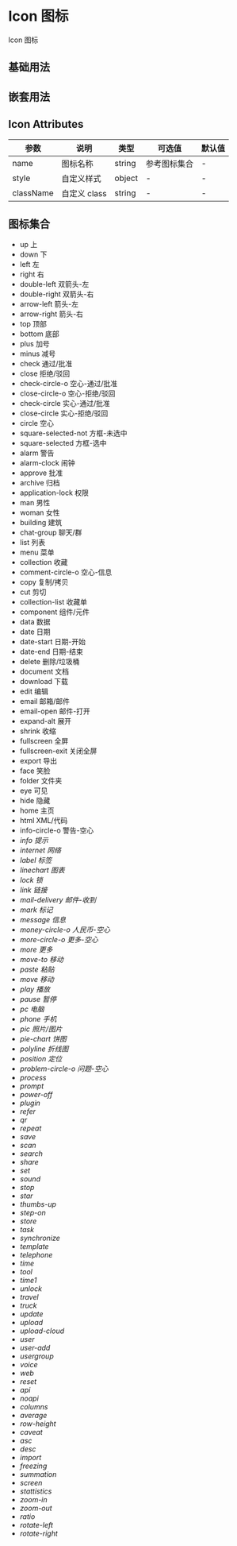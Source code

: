 # Icon 图标

Icon 图标

## 基础用法


<DemoBase />

## 嵌套用法


<DemoNest />

## Icon Attributes

| 参数      | 说明         | 类型   | 可选值       | 默认值 |
| --------- | ------------ | ------ | ------------ | ------ |
| name      | 图标名称     | string | 参考图标集合 | -      |
| style     | 自定义样式   | object | -            | -      |
| className | 自定义 class | string | -            | -      |

## 图标集合


<div>
<ul className='hi-icon-list'>
  <li>
    <i className='hi-icon icon-up'></i>
    <span className='hi-icon-name'>up</span>
    <span className='hi-icon-cname'>上</span>
  </li>
  <li>
    <i className='hi-icon icon-down'></i>
    <span className='hi-icon-name'>down</span>
    <span className='hi-icon-cname'>下</span>
  </li>
  <li>
    <i className='hi-icon icon-left'></i>
    <span className='hi-icon-name'>left</span>
    <span className='hi-icon-cname'>左</span>
  </li>
  <li>
    <i className='hi-icon icon-right'></i>
    <span className='hi-icon-name'>right</span>
    <span className='hi-icon-cname'>右</span>
  </li>
  <li>
    <i className='hi-icon icon-double-left'></i>
    <span className='hi-icon-name'>double-left</span>
    <span className='hi-icon-cname'>双箭头-左</span>
  </li>
  <li>
    <i className='hi-icon icon-double-right'></i>
    <span className='hi-icon-name'>double-right</span>
    <span className='hi-icon-cname'>双箭头-右</span>
  </li>
  <li>
    <i className='hi-icon icon-arrow-left'></i>
    <span className='hi-icon-name'>arrow-left</span>
    <span className='hi-icon-cname'>箭头-左</span>
  </li>
  <li>
    <i className='hi-icon icon-arrow-right'></i>
    <span className='hi-icon-name'>arrow-right</span>
    <span className='hi-icon-cname'>箭头-右</span>
  </li>
  <li>
    <i className='hi-icon icon-top'></i>
    <span className='hi-icon-name'>top</span>
    <span className='hi-icon-cname'>顶部</span>
  </li>
  <li>
    <i className='hi-icon icon-bottom'></i>
    <span className='hi-icon-name'>bottom</span>
    <span className='hi-icon-cname'>底部</span>
  </li>
  <li>
    <i className='hi-icon icon-plus'></i>
    <span className='hi-icon-name'>plus</span>
    <span className='hi-icon-cname'>加号</span>
  </li>
  <li>
    <i className='hi-icon icon-minus'></i>
    <span className='hi-icon-name'>minus</span>
    <span className='hi-icon-cname'>减号</span>
  </li>
  <li>
    <i className='hi-icon icon-check'></i>
    <span className='hi-icon-name'>check</span>
    <span className='hi-icon-cname'>通过/批准</span>
  </li>
  <li>
    <i className='hi-icon icon-close'></i>
    <span className='hi-icon-name'>close</span>
    <span className='hi-icon-cname'>拒绝/驳回</span>
  </li>
  <li>
    <i className='hi-icon icon-check-circle-o'></i>
    <span className='hi-icon-name'>check-circle-o</span>
    <span className='hi-icon-cname'>空心-通过/批准</span>
  </li>
  <li>
    <i className='hi-icon icon-close-circle-o'></i>
    <span className='hi-icon-name'>close-circle-o</span>
    <span className='hi-icon-cname'>空心-拒绝/驳回</span>
  </li>
  <li>
    <i className='hi-icon icon-check-circle'></i>
    <span className='hi-icon-name'>check-circle</span>
    <span className='hi-icon-cname'>实心-通过/批准</span>
  </li>
  <li>
    <i className='hi-icon icon-close-circle'></i>
    <span className='hi-icon-name'>close-circle</span>
    <span className='hi-icon-cname'>实心-拒绝/驳回</span>
  </li>
  <li>
    <i className='hi-icon icon-circle'></i>
    <span className='hi-icon-name'>circle</span>
    <span className='hi-icon-cname'>空心</span>
  </li>
  <li>
    <i className='hi-icon icon-square-selected-not'></i>
    <span className='hi-icon-name'>square-selected-not</span>
    <span className='hi-icon-cname'>方框-未选中</span>
  </li>
  <li>
    <i className='hi-icon icon-square-selected'></i>
    <span className='hi-icon-name'>square-selected</span>
    <span className='hi-icon-cname'>方框-选中</span>
  </li>
  <li>
    <i className='hi-icon icon-alarm'></i>
    <span className='hi-icon-name'>alarm</span>
    <span className='hi-icon-cname'>警告</span>
  </li>
  <li>
    <i className='hi-icon icon-alarm-clock'></i>
    <span className='hi-icon-name'>alarm-clock</span>
    <span className='hi-icon-cname'>闹钟</span>
  </li>
  <li>
    <i className='hi-icon icon-approve'></i>
    <span className='hi-icon-name'>approve</span>
    <span className='hi-icon-cname'>批准</span>
  </li>
  <li>
    <i className='hi-icon icon-archive'></i>
    <span className='hi-icon-name'>archive</span>
    <span className='hi-icon-cname'>归档</span>
  </li>
  <li>
    <i className='hi-icon icon-application-lock'></i>
    <span className='hi-icon-name'>application-lock</span>
    <span className='hi-icon-cname'>权限</span>
  </li>
  <li>
    <i className='hi-icon icon-man'></i>
    <span className='hi-icon-name'>man</span>
    <span className='hi-icon-cname'>男性</span>
  </li>
  <li>
    <i className='hi-icon icon-woman'></i>
    <span className='hi-icon-name'>woman</span>
    <span className='hi-icon-cname'>女性</span>
  </li>
  <li>
    <i className='hi-icon icon-building'></i>
    <span className='hi-icon-name'>building</span>
    <span className='hi-icon-cname'>建筑</span>
  </li>
  <li>
    <i className='hi-icon icon-chat-group'></i>
    <span className='hi-icon-name'>chat-group</span>
    <span className='hi-icon-cname'>聊天/群</span>
  </li>
  <li>
    <i className='hi-icon icon-list'></i>
    <span className='hi-icon-name'>list</span>
    <span className='hi-icon-cname'>列表</span>
  </li>
  <li>
    <i className='hi-icon icon-menu'></i>
    <span className='hi-icon-name'>menu</span>
    <span className='hi-icon-cname'>菜单</span>
  </li>

  <li>
    <i className='hi-icon icon-collection'></i>
    <span className='hi-icon-name'>collection</span>
    <span className='hi-icon-cname'>收藏</span>
  </li>
  <li>
    <i className='hi-icon icon-comment-circle-o'></i>
    <span className='hi-icon-name'>comment-circle-o</span>
    <span className='hi-icon-cname'>空心-信息</span>
  </li>
  <li>
    <i className='hi-icon icon-copy'></i>
    <span className='hi-icon-name'>copy</span>
    <span className='hi-icon-cname'>复制/拷贝</span>
  </li>
  <li>
    <i className='hi-icon icon-cut'></i>
    <span className='hi-icon-name'>cut</span>
    <span className='hi-icon-cname'>剪切</span>
  </li>
  <li>
    <i className='hi-icon icon-collection-list'></i>
    <span className='hi-icon-name'>collection-list</span>
    <span className='hi-icon-cname'>收藏单</span>
  </li>
  <li>
    <i className='hi-icon icon-component'></i>
    <span className='hi-icon-name'>component</span>
    <span className='hi-icon-cname'>组件/元件</span>
  </li>
  <li>
    <i className='hi-icon icon-data'></i>
    <span className='hi-icon-name'>data</span>
    <span className='hi-icon-cname'>数据</span>
  </li>
  <li>
    <i className='hi-icon icon-date'></i>
    <span className='hi-icon-name'>date</span>
    <span className='hi-icon-cname'>日期</span>
  </li>
  <li>
    <i className='hi-icon icon-date-start'></i>
    <span className='hi-icon-name'>date-start</span>
    <span className='hi-icon-cname'>日期-开始</span>
  </li>
  <li>
    <i className='hi-icon icon-date-end'></i>
    <span className='hi-icon-name'>date-end</span>
    <span className='hi-icon-cname'>日期-结束</span>
  </li>
  <li>
    <i className='hi-icon icon-delete'></i>
    <span className='hi-icon-name'>delete</span>
    <span className='hi-icon-cname'>删除/垃圾桶</span>
  </li>
  <li>
    <i className='hi-icon icon-document'></i>
    <span className='hi-icon-name'>document</span>
    <span className='hi-icon-cname'>文档</span>
  </li>

  <li>
    <i className='hi-icon icon-download'></i>
    <span className='hi-icon-name'>download</span>
    <span className='hi-icon-cname'>下载</span>
  </li>
  <li>
    <i className='hi-icon icon-edit'></i>
    <span className='hi-icon-name'>edit</span>
    <span className='hi-icon-cname'>编辑</span>
  </li>
  <li>
    <i className='hi-icon icon-email'></i>
    <span className='hi-icon-name'>email</span>
    <span className='hi-icon-cname'>邮箱/邮件</span>
  </li>
  <li>
    <i className='hi-icon icon-email-open'></i>
    <span className='hi-icon-name'>email-open</span>
    <span className='hi-icon-cname'>邮件-打开</span>
  </li>
  <li>
    <i className='hi-icon icon-expand-alt'></i>
    <span className='hi-icon-name'>expand-alt</span>
    <span className='hi-icon-cname'>展开</span>
  </li>
  <li>
    <i className='hi-icon icon-shrink'></i>
    <span className='hi-icon-name'>shrink</span>
    <span className='hi-icon-cname'>收缩</span>
  </li>
  <li>
    <i className='hi-icon icon-fullscreen'></i>
    <span className='hi-icon-name'>fullscreen</span>
    <span className='hi-icon-cname'>全屏</span>
  </li>
  <li>
    <i className='hi-icon icon-fullscreen-exit'></i>
    <span className='hi-icon-name'>fullscreen-exit</span>
    <span className='hi-icon-cname'>关闭全屏</span>
  </li>
  <li>
    <i className='hi-icon icon-export'></i>
    <span className='hi-icon-name'>export</span>
    <span className='hi-icon-cname'>导出</span>
  </li>
  <li>
    <i className='hi-icon icon-face'></i>
    <span className='hi-icon-name'>face</span>
    <span className='hi-icon-cname'>笑脸</span>
  </li>
  <li>
    <i className='hi-icon icon-folder'></i>
    <span className='hi-icon-name'>folder</span>
    <span className='hi-icon-cname'>文件夹</span>
  </li>
  <li>
    <i className='hi-icon icon-eye'></i>
    <span className='hi-icon-name'>eye</span>
    <span className='hi-icon-cname'>可见</span>
  </li>
  <li>
    <i className='hi-icon icon-hide'></i>
    <span className='hi-icon-name'>hide</span>
    <span className='hi-icon-cname'>隐藏</span>
  </li>
  <li>
    <i className='hi-icon icon-home'></i>
    <span className='hi-icon-name'>home</span>
    <span className='hi-icon-cname'>主页</span>
  </li>
  <li>
    <i className='hi-icon icon-html'></i>
    <span className='hi-icon-name'>html</span>
    <span className='hi-icon-cname'>XML/代码</span>
  </li>
  <li>
    <i className='hi-icon icon-info-circle-o'></i>
    <span className='hi-icon-name'>info-circle-o</span>
    <span className='hi-icon-cname'>警告-空心</span>
  </li>
  <li>
    <i className="hi-icon icon-info" />
    <span className="hi-icon-name">info</span>
    <span className='hi-icon-cname'>提示</span>
  </li>
  <li>
    <i className='hi-icon icon-internet'></i>
    <span className='hi-icon-name'>internet</span>
    <span className='hi-icon-cname'>网络</span>
  </li>
  <li>
    <i className='hi-icon icon-label'></i>
    <span className='hi-icon-name'>label</span>
    <span className='hi-icon-cname'>标签</span>
  </li>
  <li>
    <i className='hi-icon icon-linechart'></i>
    <span className='hi-icon-name'>linechart</span>
    <span className='hi-icon-cname'>图表</span>
  </li>
  <li>
    <i className='hi-icon icon-lock'></i>
    <span className='hi-icon-name'>lock</span>
    <span className='hi-icon-cname'>锁</span>
  </li>

  <li>
    <i className='hi-icon icon-link'></i>
    <span className='hi-icon-name'>link</span>
    <span className='hi-icon-cname'>链接</span>
  </li>
  <li>
    <i className='hi-icon icon-mail-delivery'></i>
    <span className='hi-icon-name'>mail-delivery</span>
    <span className='hi-icon-cname'>邮件-收到</span>
  </li>
  <li>
    <i className='hi-icon icon-mark'></i>
    <span className='hi-icon-name'>mark</span>
    <span className='hi-icon-cname'>标记</span>
  </li>
  <li>
    <i className='hi-icon icon-message'></i>
    <span className='hi-icon-name'>message</span>
    <span className='hi-icon-cname'>信息</span>
  </li>

  <li>
    <i className='hi-icon icon-money-circle-o'></i>
    <span className='hi-icon-name'>money-circle-o</span>
    <span className='hi-icon-cname'>人民币-空心</span>
  </li>
  <li>
    <i className='hi-icon icon-more-circle-o'></i>
    <span className='hi-icon-name'>more-circle-o</span>
    <span className='hi-icon-cname'>更多-空心</span>
  </li>
  <li>
    <i className='hi-icon icon-more'></i>
    <span className='hi-icon-name'>more</span>
    <span className='hi-icon-cname'>更多</span>
  </li>
  <li>
    <i className='hi-icon icon-move-to'></i>
    <span className='hi-icon-name'>move-to</span>
    <span className='hi-icon-cname'>移动</span>
  </li>
  <li>
    <i className='hi-icon icon-paste'></i>
    <span className='hi-icon-name'>paste</span>
    <span className='hi-icon-cname'>粘贴</span>
  </li>
  <li>
    <i className='hi-icon icon-move'></i>
    <span className='hi-icon-name'>move</span>
    <span className='hi-icon-cname'>移动</span>
  </li>

  <li>
    <i className='hi-icon icon-play'></i>
    <span className='hi-icon-name'>play</span>
    <span className='hi-icon-cname'>播放</span>
  </li>
  <li>
    <i className='hi-icon icon-pause'></i>
    <span className='hi-icon-name'>pause</span>
    <span className='hi-icon-cname'>暂停</span>
  </li>
  <li>
    <i className='hi-icon icon-pc'></i>
    <span className='hi-icon-name'>pc</span>
    <span className='hi-icon-cname'>电脑</span>
  </li>
  <li>
    <i className='hi-icon icon-phone'></i>
    <span className='hi-icon-name'>phone</span>
    <span className='hi-icon-cname'>手机</span>
  </li>
  <li>
    <i className='hi-icon icon-pic'></i>
    <span className='hi-icon-name'>pic</span>
    <span className='hi-icon-cname'>照片/图片</span>
  </li>
  <li>
    <i className='hi-icon icon-pie-chart'></i>
    <span className='hi-icon-name'>pie-chart</span>
    <span className='hi-icon-cname'>饼图</span>
  </li>

  <li>
    <i className='hi-icon icon-polyline'></i>
    <span className='hi-icon-name'>polyline</span>
    <span className='hi-icon-cname'>折线图</span>
  </li>
  <li>
    <i className='hi-icon icon-position'></i>
    <span className='hi-icon-name'>position</span>
    <span className='hi-icon-cname'>定位</span>
  </li>
  <li>
    <i className='hi-icon icon-problem-circle-o'></i>
    <span className='hi-icon-name'>problem-circle-o</span>
    <span className='hi-icon-cname'>问题-空心</span>
  </li>
  <li>
    <i className='hi-icon icon-process'></i>
    <span className='hi-icon-name'>process</span>
  </li>
  <li>
    <i className='hi-icon icon-prompt'></i>
    <span className='hi-icon-name'>prompt</span>
  </li>

  <li>
    <i className='hi-icon icon-power-off'></i>
    <span className='hi-icon-name'>power-off</span>
  </li>
  <li>
    <i className='hi-icon icon-plugin'></i>
    <span className='hi-icon-name'>plugin</span>
  </li>
  <li>
    <i className='hi-icon icon-refer'></i>
    <span className='hi-icon-name'>refer</span>
  </li>
  <li>
    <i className='hi-icon icon-qr'></i>
    <span className='hi-icon-name'>qr</span>
  </li>
  <li>
    <i className='hi-icon icon-repeat'></i>
    <span className='hi-icon-name'>repeat</span>
  </li>

  <li>
    <i className='hi-icon icon-save'></i>
    <span className='hi-icon-name'>save</span>
  </li>
  <li>
    <i className='hi-icon icon-scan'></i>
    <span className='hi-icon-name'>scan</span>
  </li>
  <li>
    <i className='hi-icon icon-search'></i>
    <span className='hi-icon-name'>search</span>
  </li>
  <li>
    <i className='hi-icon icon-share'></i>
    <span className='hi-icon-name'>share</span>
  </li>
  <li>
    <i className='hi-icon icon-set'></i>
    <span className='hi-icon-name'>set</span>
  </li>
  <li>
    <i className='hi-icon icon-sound'></i>
    <span className='hi-icon-name'>sound</span>
  </li>

  <li>
    <i className='hi-icon icon-stop'></i>
    <span className='hi-icon-name'>stop</span>
  </li>
  <li>
    <i className='hi-icon icon-star'></i>
    <span className='hi-icon-name'>star</span>
  </li>
  <li>
    <i className='hi-icon icon-thumbs-up'></i>
    <span className='hi-icon-name'>thumbs-up</span>
  </li>
  <li>
    <i className='hi-icon icon-step-on'></i>
    <span className='hi-icon-name'>step-on</span>
  </li>

  <li>
    <i className='hi-icon icon-store'></i>
    <span className='hi-icon-name'>store</span>
  </li>
  <li>
    <i className='hi-icon icon-task'></i>
    <span className='hi-icon-name'>task</span>
  </li>
  <li>
    <i className='hi-icon icon-synchronize'></i>
    <span className='hi-icon-name'>synchronize</span>
  </li>
  <li>
    <i className='hi-icon icon-template'></i>
    <span className='hi-icon-name'>template</span>
  </li>
  <li>
    <i className='hi-icon icon-telephone'></i>
    <span className='hi-icon-name'>telephone</span>
  </li>

  <li>
    <i className='hi-icon icon-time'></i>
    <span className='hi-icon-name'>time</span>
  </li>
  <li>
    <i className='hi-icon icon-tool'></i>
    <span className='hi-icon-name'>tool</span>
  </li>

  <li>
    <i className='hi-icon icon-time1'></i>
    <span className='hi-icon-name'>time1</span>
  </li>
  <li>
    <i className='hi-icon icon-unlock'></i>
    <span className='hi-icon-name'>unlock</span>
  </li>
  <li>
    <i className='hi-icon icon-travel'></i>
    <span className='hi-icon-name'>travel</span>
  </li>

  <li>
    <i className='hi-icon icon-truck'></i>
    <span className='hi-icon-name'>truck</span>
  </li>
  <li>
    <i className='hi-icon icon-update'></i>
    <span className='hi-icon-name'>update</span>
  </li>
  <li>
    <i className='hi-icon icon-upload'></i>
    <span className='hi-icon-name'>upload</span>
  </li>
  <li>
    <i className='hi-icon icon-upload-cloud'></i>
    <span className='hi-icon-name'>upload-cloud</span>
  </li>
  <li>
    <i className='hi-icon icon-user'></i>
    <span className='hi-icon-name'>user</span>
  </li>

  <li>
    <i className='hi-icon icon-user-add'></i>
    <span className='hi-icon-name'>user-add</span>
  </li>
  <li>
    <i className='hi-icon icon-usergroup'></i>
    <span className='hi-icon-name'>usergroup</span>
  </li>
  <li>
    <i className='hi-icon icon-voice'></i>
    <span className='hi-icon-name'>voice</span>
  </li>
  <li>
    <i className='hi-icon icon-web'></i>
    <span className='hi-icon-name'>web</span>
  </li>

  <li>
    <i className='hi-icon icon-reset'></i>
    <span className='hi-icon-name'>reset</span>
  </li>
  <li>
    <i className='hi-icon icon-api'></i>
    <span className='hi-icon-name'>api</span>
  </li>
  <li>
    <i className='hi-icon icon-noapi'></i>
    <span className='hi-icon-name'>noapi</span>
  </li>
  <li>
    <i className='hi-icon icon-columns'></i>
    <span className='hi-icon-name'>columns</span>
  </li>
  <li>
    <i className='hi-icon icon-average'></i>
    <span className='hi-icon-name'>average</span>
  </li>
  <li>
    <i className='hi-icon icon-row-height'></i>
    <span className='hi-icon-name'>row-height</span>
  </li>
  <li>
    <i className='hi-icon icon-caveat'></i>
    <span className='hi-icon-name'>caveat</span>
  </li>
  <li>
    <i className='hi-icon icon-asc'></i>
    <span className='hi-icon-name'>asc</span>
  </li>
  <li>
    <i className='hi-icon icon-desc'></i>
    <span className='hi-icon-name'>desc</span>
  </li>
  <li>
    <i className='hi-icon icon-import'></i>
    <span className='hi-icon-name'>import</span>
  </li>
  <li>
    <i className='hi-icon icon-freezing'></i>
    <span className='hi-icon-name'>freezing</span>
  </li>
  <li>
    <i className='hi-icon icon-summation'></i>
    <span className='hi-icon-name'>summation</span>
  </li>
  <li>
    <i className='hi-icon icon-screen'></i>
    <span className='hi-icon-name'>screen</span>
  </li>
  <li>
    <i className='hi-icon icon-stattistics'></i>
    <span className='hi-icon-name'>stattistics</span>
  </li>
  <li>
    <i class='hi-icon icon-zoom-in'></i>
    <span class='hi-icon-name'>zoom-in</span>
  </li>
  <li>
    <i class='hi-icon icon-zoom-out'></i>
    <span class='hi-icon-name'>zoom-out</span>
  </li>
  <li>
    <i class='hi-icon icon-ratio'></i>
    <span class='hi-icon-name'>ratio</span>
  </li>
  <li>
    <i class='hi-icon icon-rotate-left'></i>
    <span class='hi-icon-name'>rotate-left</span>
  </li>
  <li>
    <i class='hi-icon icon-rotate-right'></i>
    <span class='hi-icon-name'>rotate-right</span>
  </li>
</ul>
</div>
